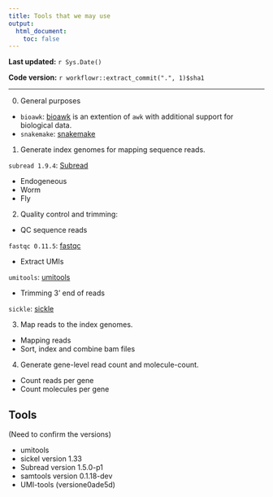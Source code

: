 ```yaml
---
title: Tools that we may use
output:
  html_document:
    toc: false
---
```


**Last updated:** `r Sys.Date()`

**Code version:** `r workflowr::extract_commit(".", 1)$sha1`

---


0. General purposes

* `bioawk`: [bioawk](https://github.com/lh3/bioawk) is an extention of `awk` with additional support for biological data.
* `snakemake`: [snakemake]()


1. Generate index genomes for mapping sequence reads.

`subread 1.9.4`: [Subread](http://subread.sourceforge.net/) 

* Endogeneous
* Worm 
* Fly


2. Quality control and trimming:

* QC sequence reads

`fastqc 0.11.5`: [fastqc]()

* Extract UMIs

`umitools`: [umitools](https://github.com/brwnj/umitools/releases/tag/v2.1.1)


* Trimming 3' end of reads

`sickle`: [sickle](https://github.com/najoshi/sickle)


3. Map reads to the index genomes.

* Mapping reads
* Sort, index and combine bam files

4. Generate gene-level read count and molecule-count.

* Count reads per gene
* Count molecules per gene


## Tools

(Need to confirm the versions)

* umitools
* sickel version 1.33
* Subread version 1.5.0-p1
* samtools version 0.1.18-dev
* UMI-tools (versione0ade5d)


